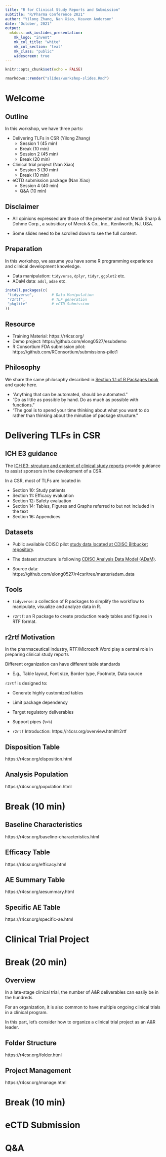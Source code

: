 ```yaml
---
title: "R for Clinical Study Reports and Submission"
subtitle: "R/Pharma Conference 2021"
author: "Yilong Zhang, Nan Xiao, Keaven Anderson"
date: "October, 2021"
output:
  mkdocs::mk_ioslides_presentation:
    mk_logo: "invent"
    mk_col_title: "white"
    mk_col_section: "teal"
    mk_class: "public"
    widescreen: true
---
```


```r
knitr::opts_chunk$set(echo = FALSE)
```

```r
rmarkdown::render("slides/workshop-slides.Rmd")
```

# Welcome 

## Outline

In this workshop, we have three parts:

- Delivering TLFs in CSR (Yilong Zhang)
  + Session 1 (45 min)
  + Break (10 min)
  + Session 2 (45 min)
  + Break (20 min) 
- Clinical trial project (Nan Xiao)
  + Session 3 (30 min)
  + Break (10 min)
- eCTD submission package (Nan Xiao)
  + Session 4 (40 min)
  + Q&A (10 min)

## Disclaimer 

- All opinions expressed are those of the presenter and not 
  Merck Sharp & Dohme Corp., a subsidiary of Merck & Co., Inc., Kenilworth, NJ, USA.

- Some slides need to be scrolled down to see the full content. 

## Preparation 

In this workshop, we assume you have 
some R programming experience and clinical development knowledge. 

- Data manipulation: `tidyverse`, `dplyr`, `tidyr`, `ggplot2` etc. 
- ADaM data: `adsl`, `adae` etc. 

```r
install.packages(c(
 "tidyverse",        # Data Manipulation 
 "r2rtf",            # TLF generation
 "pkglite"           # eCTD Submission 
))
```

## Resource

- Training Material: https://r4csr.org/
- Demo project: https://github.com/elong0527/esubdemo
- R Consortium FDA submission pilot: https://github.com/RConsortium/submissions-pilot1

## Philosophy 

We share the same philosophy described in [Section 1.1 of R Packages book](https://r-pkgs.org/intro.html?q=Marwick#intro-phil) and quote here.

- "Anything that can be automated, should be automated." 
- "Do as little as possible by hand. Do as much as possible with functions." 
- "The goal is to spend your time thinking about what you want to do 
rather than thinking about the minutiae of package structure."

# Delivering TLFs in CSR 

## ICH E3 guidance

The [ICH E3: strcuture and content of clinical study reports](https://database.ich.org/sites/default/files/E3_Guideline.pdf) provide guidance to assist sponsors in the development of a CSR. 

In a CSR, most of TLFs are located in

- Section 10: Study patients
- Section 11: Efficacy evaluation
- Section 12: Safety evaluation
- Section 14: Tables, Figures and Graphs referred to but not included in the text
- Section 16: Appendices

## Datasets

- Public available CDISC pilot [study data located at CDISC Bitbucket repository](https://bitbucket.cdisc.org/projects/CED/repos/sdtm-adam-pilot-project/browse/updated-pilot-submission-package/900172/m5/datasets/cdiscpilot01/analysis/adam/datasets).

- The dataset structure is following [CDISC Analysis Data Model (ADaM)](https://www.cdisc.org/standards/foundational/adam). 

- Source data: https://github.com/elong0527/r4csr/tree/master/adam_data

## Tools

- `tidyverse`: a collection of R packages to simplify the workflow to manipulate, 
visualize and analyze data in R. 

- `r2rtf`: an R package to create production ready tables and figures in RTF format.

## r2rtf Motivation

In the pharmaceutical industry, RTF/Microsoft Word play a central role 
in preparing clinical study reports  

Different organization can have different table standards

- E.g., Table layout, Font size, Border type, Footnote, Data source

`r2rtf` is designed to:

- Generate highly customized tables
- Limit package dependency
- Target regulatory deliverables   
- Support pipes (`%>%`) 

- `r2rtf` Introduction: https://r4csr.org/overview.html#r2rtf

## Disposition Table

https://r4csr.org/disposition.html

## Analysis Population

https://r4csr.org/population.html

# Break (10 min)

## Baseline Characteristics

https://r4csr.org/baseline-characteristics.html

## Efficacy Table

https://r4csr.org/efficacy.html

## AE Summary Table

https://r4csr.org/aesummary.html

## Specific AE Table

https://r4csr.org/specific-ae.html

# Clinical Trial Project

# Break (20 min)

## Overview

In a late-stage clinical trial, the number of A&R deliverables can easily be in the hundreds. 

For an organization, it is also common to have multiple ongoing clinical trials in a clinical program.

In this part, let’s consider how to organize a clinical trial project as an A&R leader.

## Folder Structure 

https://r4csr.org/folder.html

## Project Management 

https://r4csr.org/manage.html

# Break (10 min)

# eCTD Submission

# Q&A 

